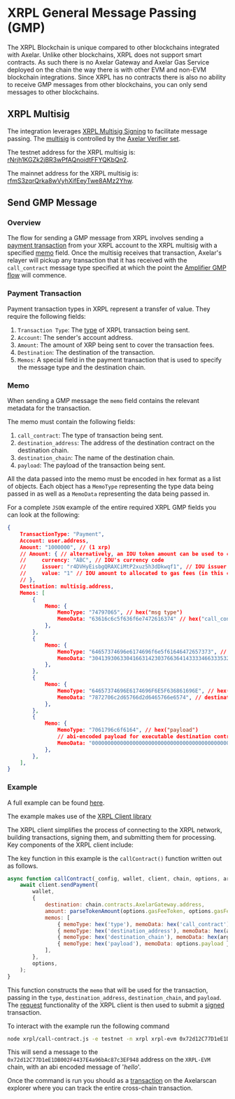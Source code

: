 # XRPL General Message Passing (GMP)

The XRPL Blockchain is unique compared to other blockchains integrated with Axelar. Unlike other blockchains, XRPL does not support smart contracts. As such there is no Axelar Gateway and Axelar Gas Service deployed on the chain the way there is with other EVM and non-EVM blockchain integrations. Since XRPL has no contracts there is also no ability to receive GMP messages from other blockchains, you can only send messages to other blockchains.

## XRPL Multisig

The integration leverages [XRPL Multisig Signing](https://xrpl.org/docs/concepts/accounts/multi-signing) to facilitate message passing. The [multisig](https://github.com/commonprefix/axelar-amplifier/blob/xrpl/contracts/xrpl-multisig-prover/src/xrpl_multisig.rs) is controlled by the [Axelar Verifier set](https://axelarscan.io/verifiers).  

The testnet address for the XRPL multisig is: [rNrjh1KGZk2jBR3wPfAQnoidtFFYQKbQn2](https://testnet.xrpl.org/accounts/rNrjh1KGZk2jBR3wPfAQnoidtFFYQKbQn2).

The mainnet address for the XRPL multisig is: [rfmS3zqrQrka8wVyhXifEeyTwe8AMz2Yhw](https://livenet.xrpl.org/accounts/rfmS3zqrQrka8wVyhXifEeyTwe8AMz2Yhw).

## Send GMP Message

### Overview

The flow for sending a GMP message from XRPL involves sending a [payment transaction](https://xrpl.org/docs/references/protocol/transactions/types/payment) from your XRPL account to the XRPL multisig with a specified [memo](https://xrpl.org/docs/references/protocol/transactions/common-fields#memos-field) field. Once the multisig receives that transaction, Axelar's relayer will pickup any transaction that it has received with the `call_contract` message type specified at which the point the [Amplifier GMP flow](/dev/amplifier/introduction/#general-message-passing-with-amplifier) will commence. 

### Payment Transaction

Payment transaction types in XRPL represent a transfer of value. They require the following fields:

1. `Transaction Type`: The [type](https://xrpl.org/docs/references/protocol/transactions/types) of XRPL transaction being sent.
1. `Account`: The sender's account address.
1. `Amount`: The amount of XRP being sent to cover the transaction fees.
1. `Destination`: The destination of the transaction.
1. `Memos`: A special field in the payment transaction that is used to specify the message type and the destination chain. 

### Memo

When sending a GMP message the `memo` field contains the relevant metadata for the transaction.

The memo must contain the following fields:

1. `call_contract`: The type of transaction being sent.
1. `destination_address`: The address of the destination contract on the destination chain.
1. `destination_chain`: The name of the destination chain.
1. `payload`: The payload of the transaction being sent.    

All the data passed into the memo must be encoded in hex format as a list of objects. Each object has a `MemoType` representing the type data being passed in as well as a `MemoData` representing the data being passed in.

For a complete `JSON` example of the entire required XRPL GMP fields you can look at the following:

```json
{
    TransactionType: "Payment",
    Account: user.address,
    Amount: "1000000", // (1 xrp)
    // Amount: { // alternatively, an IOU token amount can be used to cover gas fees
    //     currency: "ABC", // IOU's currency code
    //     issuer: "r4DVHyEisbgQRAXCiMtP2xuz5h3dDkwqf1", // IOU issuer's account address
    //     value: "1" // IOU amount to allocated to gas fees (in this case, 1 ABC.r4DVH)
    // },
    Destination: multisig.address,
    Memos: [
        {
            Memo: {
                MemoType: "74797065", // hex("msg type")
                MemoData: "63616c6c5f636f6e7472616374" // hex("call_contract")
            },
        },
        {
            Memo: {
                MemoType: "64657374696e6174696f6e5f61646472657373", // hex("destination_address")
                MemoData: "30413930633041663142303766364143333466333532303334384462666165373342446133353845" // hex("0A90c0Af1B07f6AC34f3520348Dbfae73BDa358E"), in this case: (0x is omitted)
            },
        },
        {
            Memo: {
                MemoType: "64657374696E6174696F6E5F636861696E", // hex("destination_chain")
                MemoData: "7872706c2d65766d2d6465766e6574", // destination chain, hex encoded - hex("xrpl-evm-devnet"), in this case
            },
        },
        {
            Memo: {
                MemoType: "7061796c6f6164", // hex("payload")
                // abi-encoded payload for executable destination contract address:
                MemoData: "0000000000000000000000000000000000000000000000000000000000000020000000000000000000000000000000000000000000000000000000000000000e474d5020776f726b7320746f6f3f000000000000000000000000000000000000",
            },
        },
    ],
}
```
### Example

A full example can be found [here](https://github.com/axelarnetwork/axelar-contract-deployments/blob/main/xrpl/call-contract.js).

The example makes use of the [XRPL Client library](https://www.npmjs.com/package/xrpl)

The XRPL client simplifies the process of connecting to the XRPL network, building transactions, signing them, and submitting them for processing. Key components of the XRPL client include:

The key function in this example is the `callContract()` function written out as follows.

```js
async function callContract(_config, wallet, client, chain, options, args) {
    await client.sendPayment(
        wallet,
        {
            destination: chain.contracts.AxelarGateway.address,
            amount: parseTokenAmount(options.gasFeeToken, options.gasFeeAmount), // token is either "XRP" or "<currency>.<issuer-address>"
            memos: [
                { memoType: hex('type'), memoData: hex('call_contract') },
                { memoType: hex('destination_address'), memoData: hex(args.destinationAddress.replace('0x', '')) },
                { memoType: hex('destination_chain'), memoData: hex(args.destinationChain) },
                { memoType: hex('payload'), memoData: options.payload },
            ],
        },
        options,
    );
}
```

This function constructs the `memo` that will be used for the transaction, passing in the `type`, `destination_address`, `destination_chain`, and `payload`. The [request](https://js.xrpl.org/classes/Client.html#request) functionality of the XRPL client is then used to submit a [signed](https://js.xrpl.org/classes/Wallet.html#sign) transaction.


To interact with the example run the following command

```bash
node xrpl/call-contract.js -e testnet -n xrpl xrpl-evm 0x72d12C77D1eE1DB002F4437E4a96bAc87c3EF948 --gasFeeAmount 1 --gasFeeToken XRP --payload 0000000000000000000000000000000000000000000000000000000000000020000000000000000000000000000000000000000000000000000000000000000568656c6c6f000000000000000000000000000000000000000000000000000000 -y
```

This will send a message to the `0x72d12C77D1eE1DB002F4437E4a96bAc87c3EF948` address on the `XRPL-EVM` chain, with an abi encoded message of '*hello*'. 

Once the command is run you should as a [transaction](https://testnet.axelarscan.io/gmp/0xa229274f4903c539be1d7b60ca03332484b11029f1f5c4d6fd086a62d066ca92) on the Axelarscan explorer where you can track the entire cross-chain transaction.
